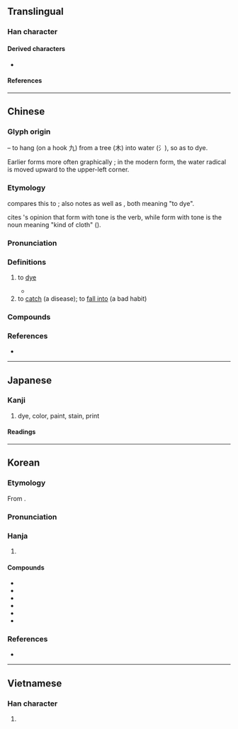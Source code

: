 {{character info}}
==Translingual==

===Han character===
{{Han char|rn=75|rad=木|as=05|sn=9|four=34904|canj=END|ids=⿱氿木(GJKV),⿱氿𣎳(HT)}}

====Derived characters====
* {{l|mul|[[媣]], [[𫽦]], [[蒅]], [[𩃵]]}}

====References====
{{Han ref|kx=0519.040|dkj=14621|dj=0907.030|hdz=21188.070|uh=67D3}}

----

==Chinese==
{{zh-forms}}

===Glyph origin===
{{Han etym}}
{{Han compound|水|alt1=氵|t1=water|九|t2=hook|木|t3=tree|ls=ic}} – to hang (on a hook 九) from a tree (木) into water (氵), so as to dye.

Earlier forms more often graphically {{Han compound|氵|杂}}; in the modern form, the water radical is moved upward to the upper-left corner.

===Etymology===
{{zh-ref|Coblin (1986)}} compares this to {{cog|bo|ཉམས་པ||be stained, tarnished, spoiled}}; {{zh-ref|Pan (1987)}} also notes {{cog|tai-pro|*ɲuɔmᴬ}} as well as {{cog|vi|nhuộm}}, both meaning "to dye".

{{zh-ref|Schuessler (2007)}} cites {{zh-ref|Downer (1986)}}'s opinion that form with {{zh-l|上}} tone is the verb, while form with {{zh-l|去}} tone is the noun meaning "kind of cloth" ({{w|Lǐjì}}).

===Pronunciation===
{{zh-pron
|m=rǎn
|m-s=
|c=jim5
|c-t=ngiam4
|g=
|h=pfs=ngiam;gd=ngiam3/ngiam4
|j=
|mb=nǐng
|md=niēng
|mn=qz,tp,xm:liám/kh,zz:jiám/ní
|mn_note=liám/jiám - literary; ní - vernacular
|mn-t=riam2/ni2
|mn-t_note=riam2 - literary; ni2 - vernacular
|w=
|x=
|mc=y
|oc=y
|ma=Zh-ran.ogg
|cat=v
}}

===Definitions===
{{zh-hanzi}}

# to [[dye]]
#: {{zh-x|把 頭髮 染 成 棕色|to '''dye''' one's hair brown}}
#* {{zh-x|共和國 的 旗幟 上 有 我們 血{xuè} 染 的 風采|The flag of our Republic has our blood-'''stained''' glory.|ref='''1986''', {{lw|zh|血染的風采}}}}
# to [[catch]] (a disease); to [[fall into]] (a bad habit)
#: {{zh-x|染 上 破傷風|to '''get''' tetanus}}

===Compounds===
{{zh-der|傳染來源|一塵不染|印染|感染症|不染纖塵|交叉感染|傳染原|性染色體|傳染途徑|感染|噪音汙染|二次汙染|傳染力|傳染|媒染劑|大氣汙染|塵埃傳染|二次感染|傳染病|命染黃沙|合成染料|土壤汙染|愛染|尿道感染|作染|染渲|滃染|染指於鼎|染指|放射汙染|操觚染翰|海水汙染|染絲之變|環境汙染|染習|日漸月染|接觸傳染|染風習俗|染缸|烘染|汙染|染畫|染病|空氣汙染|染干|染翰操觚|染人|染翰|油汙染|目擩耳染|渲染|浸染|染指垂涎|病染膏肓|汙染物|染汙|熏染|火染旛竿|染髮|熱汙染|空氣傳染|染色體|濡染|潛伏感染|漸染|漂染|水汙染|沾染|染料|染翰操紙|染坊|日濡月染|目染耳濡|染革|染化|染色|有染|核汙染|飛沫傳染|點染雲煙|習染|荏染|紡染|絞染|霑染|點染|香染|纖塵不染|飛文染翰|薰染|耳染目濡|陶染|面染|青蠅染白|軋染|隱性傳染|耳濡目染|遷染|院內感染|見聞習染|蠟染|染紅|紮染|染疫}}

===References===
* {{R:yue:Hanzi}}

{{zh-cat|Elementary|Art|Pathology}}

----

==Japanese==

===Kanji===
{{ja-kanji|grade=6|rs=木05}}

# dye, color, paint, stain, print

====Readings====
{{ja-readings
|goon=ねん
|kanon=ぜん
|kanyoon=せん
|kun=し-み, そ-める, し-みる, そ-まる
}}

----

==Korean==

===Etymology===
From {{der|ko|ltc|-}} {{ltc-l|染}}.

{{collapse|
* {{hanja-hunmong|ᅀᅧᆷ〯|zyěm|人類#중02B}}
* {{hanja-sinjeung|염|yem}}
|Historical readings
|bg=#FFFFFF}}

===Pronunciation===
{{ko-hanja-pron|염|l=y}}

===Hanja===
{{ko-hanja-search}}
{{ko-hanja|물들이다|물들일|염}}

# {{hanja form of|염|[[dye]]}}

====Compounds====
{{der-top3|Compounds}}
* {{ko-l|감염|感染}}
* {{ko-l|염료|染料}}
* {{ko-l|오염|汚染}}
* {{ko-l|전염|傳染}}
* {{ko-l|염색|染色}}
* {{ko-l|염색체|染色體}}
{{der-bottom}}

===References===
* {{R:hanjadoc|4901}}

----

==Vietnamese==

===Han character===
{{vi-readings|reading=nhuộm, nhẹm, nhiễm, nhuốm, ruộm, vẩn|rs=木05}}

# {{rfdef|vi|sort=木05}}